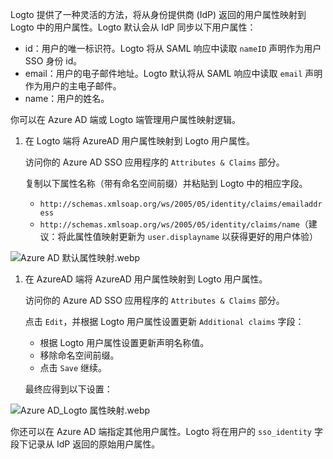 Logto 提供了一种灵活的方法，将从身份提供商 (IdP) 返回的用户属性映射到 Logto 中的用户属性。Logto 默认会从 IdP 同步以下用户属性：

- id：用户的唯一标识符。Logto 将从 SAML 响应中读取 `nameID` 声明作为用户 SSO 身份 id。
- email：用户的电子邮件地址。Logto 默认将从 SAML 响应中读取 `email` 声明作为用户的主电子邮件。
- name：用户的姓名。

你可以在 Azure AD 端或 Logto 端管理用户属性映射逻辑。

1. 在 Logto 端将 AzureAD 用户属性映射到 Logto 用户属性。

   访问你的 Azure AD SSO 应用程序的 `Attributes & Claims` 部分。

   复制以下属性名称（带有命名空间前缀）并粘贴到 Logto 中的相应字段。

   - `http://schemas.xmlsoap.org/ws/2005/05/identity/claims/emailaddress`
   - `http://schemas.xmlsoap.org/ws/2005/05/identity/claims/name`（建议：将此属性值映射更新为 `user.displayname` 以获得更好的用户体验）

![Azure AD 默认属性映射.webp](./assets/azure_ad_default_attribute_mapping.webp)

1. 在 AzureAD 端将 AzureAD 用户属性映射到 Logto 用户属性。

   访问你的 Azure AD SSO 应用程序的 `Attributes & Claims` 部分。

   点击 `Edit`，并根据 Logto 用户属性设置更新 `Additional claims` 字段：

   - 根据 Logto 用户属性设置更新声明名称值。
   - 移除命名空间前缀。
   - 点击 `Save` 继续。

   最终应得到以下设置：

![Azure AD_Logto 属性映射.webp](./assets/azure_ad_logto_attribute_mapping.webp)

你还可以在 Azure AD 端指定其他用户属性。Logto 将在用户的 `sso_identity` 字段下记录从 IdP 返回的原始用户属性。
